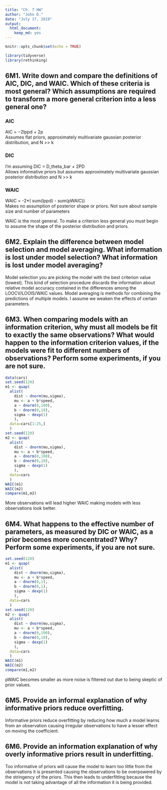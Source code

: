 ```yaml
---
title: "Ch. 7 HW"
author: "John D."
date: "July 17, 2019"
output: 
  html_document: 
    keep_md: yes
---
```


```r
knitr::opts_chunk$set(echo = TRUE)
```

```r
library(tidyverse)
library(rethinking)
```

## 6M1. Write down and compare the definitions of AIC, DIC, and WAIC. Which of these criteria is most general? Which assumptions are required to transform a more general criterion into a less general one?

### AIC
  AIC = −2lppd + 2p  
  Assumes flat priors, approximately multivariate gaussian posterior distribution, and N >> k

### DIC
  I'm assuming DIC = D_theta_bar + 2PD  
  Allows informative priors but assumes approximately multivariate gaussian posterior distribution and N >> k
  
### WAIC
  WAIC = -2*( sum(lppd) - sum(pWAIC))  
  Makes no assumption of posterior shape or priors. Not sure about sample size and number of parameters
  
  
WAIC is the most general. To make a criterion less general you must begin to assume the shape of the posterior distribution and priors.

## 6M2. Explain the difference between model selection and model averaging. What information is lost under model selection? What information is lost under model averaging?

Model selection you are picking the model with the best criterion value (lowest). This kind of selection procedure discards the information about relative model accuracy contained in the differences among the LOOCV/LOOIS/WAIC values. Model averaging is methods for combining the predictions of multiple models. I assume we weaken the effects of certain parameters.

## 6M3. When comparing models with an information criterion, why must all models be fit to exactly the same observations? What would happen to the information criterion values, if the models were fit to different numbers of observations? Perform some experiments, if you are not sure.

```r
data(cars)
set.seed(120)
m1 <- quap(
  alist(
    dist ~ dnorm(mu,sigma),
    mu <- a + b*speed,
    a ~ dnorm(0,100),
    b ~ dnorm(0,10),
    sigma ~ dexp(1)
    ),
  data=cars[1:25,]
  )
set.seed(120)
m2 <- quap(
  alist(
    dist ~ dnorm(mu,sigma),
    mu <- a + b*speed,
    a ~ dnorm(0,100),
    b ~ dnorm(0,10),
    sigma ~ dexp(1)
    ),
  data=cars
  )
WAIC(m1)
WAIC(m2)
compare(m1,m2)
```

More observations will lead higher WAIC making models with less observations look better.

## 6M4. What happens to the effective number of parameters, as measured by DIC or WAIC, as a prior becomes more concentrated? Why? Perform some experiments, if you are not sure.

```r
set.seed(120)
m1 <- quap(
  alist(
    dist ~ dnorm(mu,sigma),
    mu <- a + b*speed,
    a ~ dnorm(0,1),
    b ~ dnorm(0,1),
    sigma ~ dexp(1)
    ),
  data=cars
  )
set.seed(120)
m2 <- quap(
  alist(
    dist ~ dnorm(mu,sigma),
    mu <- a + b*speed,
    a ~ dnorm(0,100),
    b ~ dnorm(0,10),
    sigma ~ dexp(1)
    ),
  data=cars
  )
WAIC(m1)
WAIC(m2)
compare(m1,m2)
```

pWAIC becomes smaller as more noise is filtered out due to being skeptic of prior values.

## 6M5. Provide an informal explanation of why informative priors reduce overfitting.

Informative priors reduce overfitting by reducing how much a model learns from an observation causing irregular observations to have a lesser effect on moving the coefficient.

## 6M6. Provide an information explanation of why overly informative priors result in underfitting.

Too informative of priors will cause the model to learn too little from the observations it is presented causing the observations to be overpowered by the stringency of the priors. This then leads to underfitting because the model is not taking advantage of all the information it is being provided.